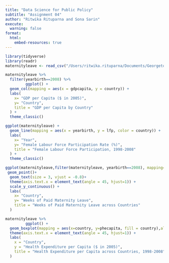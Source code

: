 ```yaml
---
title: "Data Science for Public Policy"
subtitle: "Assignment 04"
author: "Ritwika Rituparna and Sona Sarin"
execute:
  warning: false
format:
  html:
    embed-resources: true
---
```


```r
library(tidyverse)
library(readr)
maternityleave <- read_csv("/Users/ritwika.rituparna/Documents/Georgetown/Spring 2024/Intro to Data Science/assignment04/Data/maternity_country.csv")

```

```r

maternityleave %>%
  filter(yearbirth==2008) %>%
         ggplot() +
  geom_col(mapping = aes(x = gdpcapita, y = country)) +
  labs(
    x= "GDP per Capita ($ in 2005)",
    y= "Country",
    title = "GDP per Capita by Country"
  ) + 
  theme_classic()

```

```r
ggplot(maternityleave) +
  geom_line(mapping = aes(x = yearbirth, y = lfp, color = country)) + 
  labs(
    x= "Year",
    y= "Female Labour Force Participation Rate (%)",
    title = "Female Labour Force Participation, 1998-2008"
  ) + 
  theme_classic()
```

```r

ggplot(maternityleave,filter(maternityleave, yearbirth==2008), mapping= aes(x = country, y = durw_lag3,label=durw_lag3)) +
 geom_point()+
  geom_text(size = 3, vjust = -0.8)+
  theme(axis.text.x = element_text(angle = 45, hjust=1)) +
  scale_y_continuous() +
  labs(
    x= "Country",
    y= "Weeks of Paid Maternity Leave",
    title = "Weeks of Paid Maternity Leave across Countries"
  )
```

```r
maternityleave %>%
         ggplot() +
  geom_boxplot(mapping = aes(x=country, y=phecapita, fill = country),alpha=0.1) +
  theme(axis.text.x = element_text(angle = 45, hjust=1)) +
  labs(
    x = "Country",
    y = "Health Expenditure per Capita ($ in 2005)",
    title = "Health Expenditure per Capita across Countries, 1998-2008"
  )
```
